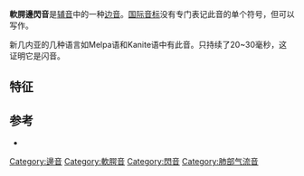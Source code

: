 {{NoteTA
|1=腭
}}
{{Infobox IPA
|above=軟腭邊閃音
|ipa symbol = ʟ̆
}}

'''軟腭邊閃音'''是[[辅音|辅音]]中的一种[[边音|边音]]。[[国际音标|国际音标]]没有专门表记此音的单个符号，但可以写作{{IPA|[ʟ̆]}}。

新几内亚的几种语言如Melpa语和Kanite语中有此音。{{IPA|[ʟ]}}只持续了20~30毫秒，这证明它是闪音。

==特征==
{{flap}}
{{velar}}
{{voiced}}
{{oral}}
{{lateral}}
{{pulmonic}}

== 参考 ==
*{{SOWL}}

{{IPA navigation}}

[[Category:邊音|Category:邊音]]
[[Category:軟腭音|Category:軟腭音]]
[[Category:閃音|Category:閃音]]
[[Category:肺部气流音|Category:肺部气流音]]

{{phonetics-stub}}